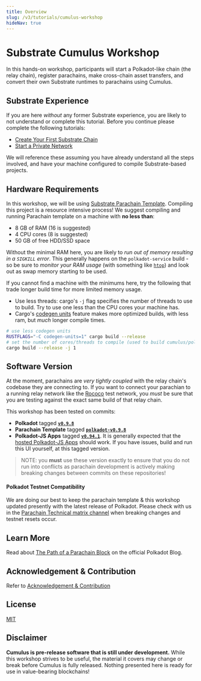 ```yaml
---
title: Overview
slug: /v3/tutorials/cumulus-workshop
hideNav: true
---
```


# Substrate Cumulus Workshop

In this hands-on workshop, participants will start a Polkadot-like chain (the relay chain), register
parachains, make cross-chain asset transfers, and convert their own Substrate runtimes to parachains
using Cumulus.

## Substrate Experience

If you are here _without_ any former Substrate experience, you are likely to not understand or
complete this tutorial. Before you continue please complete the following tutorials:

- [Create Your First Substrate Chain](https://substrate.dev/docs/en/tutorials/create-your-first-substrate-chain/)
- [Start a Private Network](https://substrate.dev/docs/en/tutorials/start-a-private-network/)

We will reference these assuming you have already understand all the steps involved, and
have your machine configured to compile Substrate-based projects.

## Hardware Requirements

In this workshop, we will be using [Substrate Parachain Template](https://github.com/substrate-developer-hub/substrate-parachain-template). Compiling this project is a resource intensive
process! We suggest compiling and running Parachain template on a machine with **no less than**:

- 8 GB of RAM (16 is suggested)
- 4 CPU cores (8 is suggested)
- 50 GB of free HDD/SSD space

Without the minimal RAM here, you are likely to _run out of memory resulting in a `SIGKILL`
error_. This generally happens on the `polkadot-service` build - so be sure to _monitor your RAM
usage_ (with something like [`htop`](https://htop.dev/)) and look out as swap memory starting to be
used.

If you cannot find a machine with the minimums here, try the following that trade longer build
time for more limited memory usage.

- Use less threads: cargo's `-j` flag specifies the number of threads to use to build. Try to use one less than the CPU cores your machine has.
- Cargo's [codegen units](https://doc.rust-lang.org/cargo/reference/profiles.html#codegen-units)
  feature makes more optimized builds, with less ram, but _much_ longer compile times.

```bash
# use less codegen units
RUSTFLAGS="-C codegen-units=1" cargo build --release
# set the number of cores/threads to compile (used to build cumulus/polkadot on rpi 3)
cargo build --release -j 1
```

## Software Version

At the moment, parachains are _very tightly coupled_ with the relay chain's codebase they are
connecting to. If you want to connect your parachian to a running relay network like the
[Rococo](https://wiki.polkadot.network/docs/en/build-parachains-rococo) test network, you _must_ be
sure that you are testing against the exact same build of that relay chain.

This workshop has been tested on commits:

- **Polkadot** tagged [**`v0.9.8`**](https://github.com/paritytech/polkadot/tree/v0.9.8)
- **Parachain Template** tagged [**`polkadot-v0.9.8`**](https://github.com/substrate-developer-hub/substrate-parachain-template/tree/polkadot-v0.9.8)
- **Polkadot-JS Apps** tagged [**`v0.94.1`**](https://github.com/polkadot-js/apps/tree/v0.94.1).
  It is generally expected that the [hosted Polkadot-JS Apps](https://polkadot.js.org/apps/#/explorer) should work. If you have issues, build and run this UI yourself, at this tagged version.

> NOTE: you **must** use these version exactly to ensure that you do not run into conflicts as
> parachain development is actively making breaking changes between commits on these
> repositories!

#### Polkadot Testnet Compatibility

We are doing our best to keep the parachain template & this workshop updated presently
with the latest release of Polkadot. Please check with us in the [Parachain Technical matrix channel](https://matrix.to/#/#parachain-technical:matrix.parity.io)
when breaking changes and testnet resets occur.

## Learn More

Read about [The Path of a Parachain Block](https://polkadot.network/the-path-of-a-parachain-block/)
on the official Polkadot Blog.

## Acknowledgement & Contribution

Refer to [Acknowledgement & Contribution](acknowledgement-contribution.md)

## License

[MIT](LICENCE)

## Disclaimer

**Cumulus is pre-release software that is still under development.** While this workshop strives to
be useful, the material it covers may change or break before Cumulus is fully released. Nothing
presented here is ready for use in value-bearing blockchains!
